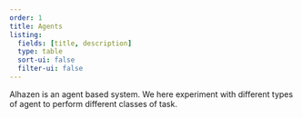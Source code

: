 ```yaml
---
order: 1
title: Agents
listing:
  fields: [title, description]
  type: table
  sort-ui: false
  filter-ui: false
---
```


Alhazen is an agent based system. We here experiment with different types of agent to perform different classes of task.